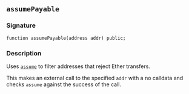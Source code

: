 ## `assumePayable`

### Signature

```solidity
function assumePayable(address addr) public;
```

### Description

Uses [`assume`](/reference/cheatcodes/assume.mdx) to filter addresses that reject Ether transfers.

This makes an external call to the specified `addr` with a no calldata and checks `assume` against the success of the call.
